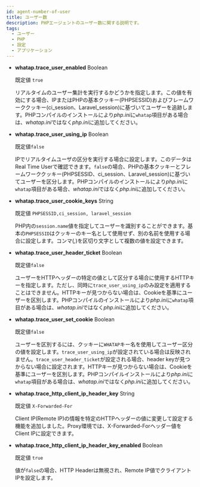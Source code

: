 ```yaml
---
id: agent-number-of-user
title: ユーザー数
description: PHPエージェントのユーザー数に関する説明です。
tags:
  - ユーザー
  - PHP
  - 設定
  - アプリケーション
---
```



- **whatap.trace_user_enabled** <span class='type'>Boolean</span>

  既定値 `true`

  リアルタイムのユーザー集計を実行するかどうかを指定します。この値を有効にする場合、IPまたはPHPの基本クッキー(PHPSESSID)およびフレームワーククッキー(ci_session、Laravel_session)に基づいてユーザーを追跡します。PHPコンパイルのインストールにより*php.ini*に`whatap`項目がある場合は、*whatap.ini*ではなく*php.ini*に追加してください。 

<Phprestartapply />

- **whatap.trace_user_using_ip** <span class='type'>Boolean</span>

  既定値`false`

  IPでリアルタイムユーザの区分を実行する場合に設定します。このデータはReal Time Userで確認できます。`false`の場合、PHPの基本クッキーとフレームワーククッキー(PHPSESSID、ci_session、Laravel_session)に基づいてユーザーを区分します。PHPコンパイルのインストールにより*php.ini*に`whatap`項目がある場合、*whatap.ini*ではなく*php.ini*に追加してください。

<Phprestartapply />

- **whatap.trace_user_cookie_keys** <span class='type'>String</span>

  既定値 `PHPSESSID,ci_session, laravel_session`

  PHP内の`session.name`値を指定してユーザーを識別することができます。基本の`PHPSESSID`はクッキーのキー名として使用せず、別の名前を使用する場合に設定します。コンマ(_,_)を区切り文字として複数の値を設定できます。

<Phprestartapply />

- **whatap.trace_user_header_ticket** <span class='type'>Boolean</span>

  既定値`false`

  ユーザーをHTTPヘッダーの特定の値として区分する場合に使用するHTTPキーを指定します。ただし、同時に`trace_user_using_ip`のみ設定を適用することはできません。HTTPキーが見つからない場合は、Cookieを基準にユーザーを区別します。PHPコンパイルのインストールにより*php.ini*に`whatap`項目がある場合は、*whatap.ini*ではなく*php.ini*に追加してください。

<Phprestartapply />

- **whatap.trace_user_set_cookie** <span class='type'>Boolean</span>

  既定値`false`

  ユーザーを区別するには、クッキーに`WHATAP`キー名を使用してユーザー区分の値を設定します。`trace_user_using_ip`が設定されている場合は反映されません。`trace_user_header_ticket`が設定される場合、header keyが見つからない場合に設定されます。HTTPキーが見つからない場合は、Cookieを基準にユーザーを区別します。PHPコンパイルインストールにより*php.ini*に`whatap`項目がある場合は、*whatap.ini*ではなく*php.ini*に追加してください。

<Phprestartapply />

- **whatap.trace_http_client_ip_header_key** <span class='type'>String</span>

  既定値 `X-Forwarded-For`

  Client IP(Remote IP)の情報を特定のHTTPヘッダーの値に変更して設定する機能を追加しました。Proxy環境では、X-Forwarded-Forヘッダー値をClient IPに設定できます。

<Phprestartapply />

- **whatap.trace_http_client_ip_header_key_enabled** <span class='type'>Boolean</span>

  既定値 `true`

  値が`false`の場合、HTTP Headerは無視され、Remote IP値でクライアントIPを設定します。
